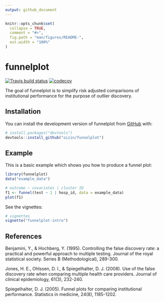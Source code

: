```yaml
---
output: github_document
---
```


<!-- README.md is generated from README.Rmd. Please edit that file -->

```r
knitr::opts_chunk$set(
  collapse = TRUE,
  comment = "#>",
  fig.path = "man/figures/README-",
  out.width = "100%"
)
```
# funnelplot

  <!-- badges: start -->
  [![Travis build status](https://travis-ci.org/oizin/funnelplot.svg?branch=master)](https://travis-ci.org/oizin/funnelplot)
  [![codecov](https://codecov.io/github/oizin/funnelplot/branch/master/graphs/badge.svg)](https://codecov.io/github/oizin/funnelplot)
  <!-- badges: end -->
  
  
The goal of funnelplot is to simplify risk adjusted comparisons of institutional performance for the purpose of outlier discovery.

## Installation

You can install the development version of funnelplot from [GitHub](https://github.com/) with:

``` r
# install.packages("devtools")
devtools::install_github("oizin/funnelplot")
```
## Example

This is a basic example which shows you how to produce a funnel plot:

```r
library(funnelplot)
data("example_data")

# outcome ~ covariates | cluster ID
f1 <- funnel(test ~ 1 | hosp_id, data = example_data)
plot(f1)
```

See the vignettes:

```r
# vignettes
vignette("funnelplot-intro")
```

## References

Benjamini, Y., & Hochberg, Y. (1995). Controlling the false discovery rate: a practical and powerful approach to multiple testing. Journal of the royal statistical society. Series B (Methodological), 289-300.

Jones, H. E., Ohlssen, D. I., & Spiegelhalter, D. J. (2008). Use of the false discovery rate when comparing multiple health care providers. Journal of clinical epidemiology, 61(3), 232-240.

Spiegelhalter, D. J. (2005). Funnel plots for comparing institutional performance. Statistics in medicine, 24(8), 1185-1202.
